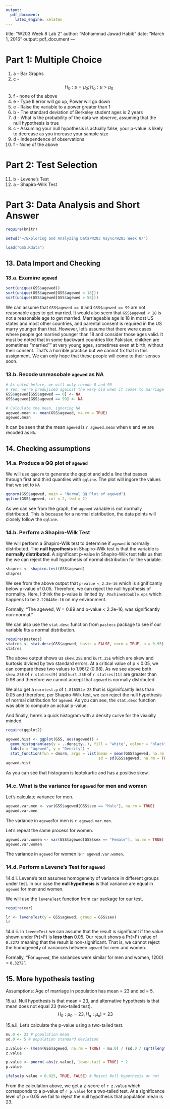 ```yaml
---
output: 
  pdf_document: 
    latex_engine: xelatex
---
```

title: "W203 Week 8 Lab 2"
author: "Mohammad Jawad Habib"
date: "March 1, 2016"
output: pdf_document
---

# Part 1: Multiple Choice
1. a - Bar Graphs
2. c - $$H_0: \mu = \mu_0; H_a: \mu > \mu_0$$
3. f - none of the above
4. e - Type II error will go up, Power will go down
5. e - Raise the variable to a power greater than 1
6. b - The standard deviation of Berkeley student ages is 2 years
7. d - What is the probability of the data we observe, assuming that the null hypothesis is true
8. c - Assuming your null hypothesis is actually false, your p-value is likely to decrease as you increase your sample size
9. d - Independence of observations
10. f - None of the above


# Part 2: Test Selection
11. b - Levene's Test
12. a - Shapiro-Wilk Test


# Part 3: Data Analysis and Short Answer
```r
require(knitr)

setwd("~/Exploring and Analyzing Data/W203 Async/W203 Week 8/")

load("GSS.Rdata")

```

## 13. Data Import and Checking
### 13.a. Examine `agewed`
```r
sort(unique(GSS$agewed))
sort(unique(GSS$agewed[GSS$agewed < 18]))
sort(unique(GSS$agewed[GSS$agewed > 58]))
```
We can assume that `GSS$agewed == 0` and `GSS$agewed == 99` are not reasonable ages to get married. It would also seem that `GSS$agewed < 18` is not a reasonable age to get married. Marriageable age is 18 in most US states and most other countries, and parental consent is required in the US marry younger than that. However, let's assume that there were cases where people got married younger than 18 and consider those ages valid. It must be noted that in some backward countries like Pakistan, children are sometimes "married"" at very young ages, sometimes even at birth, without their consent. That's a horrible practice but we cannot fix that in this assignment. We can only hope that these people will come to their senses soon.

### 13.b. Recode unreasobale `agewed` as NA
```r
# As noted before, we will only recode 0 and 99 
# Yes, we're predujiced against the very old when it comes to marriage
GSS$agewed[GSS$agewed == 0] <- NA
GSS$agewed[GSS$agewed == 99] <- NA

# Calculate the mean, ignoring NA
agewed.mean <- mean(GSS$agewed, na.rm = TRUE)
agewed.mean
```
It can be seen that the mean `agewed` is `r agewed.mean` when `0` and `99` are recoded as `NA`.

## 14. Checking assumptions
### 14.a. Produce a QQ plot of `agewed`

We will use `qqnorm` to generate the qqplot and add a line that passes through first and third quantiles with `qqline`. The plot will ingore the values that we set to `NA`
```r
qqnorm(GSS$agewed, main = "Normal QQ Plot of agewed")
qqline(GSS$agewed, col = 2, lwd = 2)
```

As we can see from the graph, the `agewed` variable is not normally distributed. This is because for a normal distribution, the data points will closely follow the `qqline`.

### 14.b. Perform a Shapiro-Wilk Test
We will perform a Shapiro-Wilk test to determine if `agewed` is normally distributed. The **null hypothesis** in Shapiro-Wilk test is that the variable is **normally distributed**. A significant p-value in Shapiro-Wilk test tells us that the we can reject the null hypothesis of normal distribution for the variable.

```r
shapres <- shapiro.test(GSS$agewed)
shapres
```
We see from the above output that `p-value < 2.2e-16` which is significantly below p-value of 0.05. Therefore, we can reject the null hypothesis of normality. Here, I think the p-value is limited by `.Machine$double.eps` which happens to be `2.220446e-16` on my environment.

Formally, "The agewed, W = 0.89 and p-value < 2.2e-16, was significantly non-normal."

We can also use the `stat.desc` function from `pastecs` package to see if our variable fits a normal distribution.
```r
require(pastecs)
statres <- stat.desc(GSS$agewed, basic = FALSE, norm = TRUE, p = 0.95)
statres
```
The above output shows us `skew.2SE` and `kurt.2SE` which are skew and kurtosis divided by two standard errors. At a critical value of p < 0.05, we can compare these two values to 1.96/2 (0.98). As we see above both `skew.2SE` of `r statres[9]` and `kurt.2SE` of `r statres[11]` are greater than 0.98 and therefore we cannot accept that `agewed` is normally distributed. 

We also get a `normtest.p` of `1.816354e-28` that is signinifcantly less than 0.05 and therefore, per Shapiro-Wilk test, we can reject the null hypothesis of normal distribution for `agewed`. As you can see, the `stat.desc` function was able to compute an actual p-value. 

And finally, here's a quick histogram with a density curve for the visually minded.
```r
require(ggplot2)

agewed.hist <- ggplot(GSS, aes(agewed)) + 
  geom_histogram(aes(y = ..density..), fill = "white", colour = "black", binwidth = 2) + 
  labs(x = "agewed", y = "Density") + 
  stat_function(fun = dnorm, args = list(mean = mean(GSS$agewed, na.rm = TRUE), 
                                         sd = sd(GSS$agewed, na.rm = TRUE)), colour = "red", size = 1)
agewed.hist
```
As you can see that histogram is leptokurtic and has a positive skew.

### 14.c. What is the variance for `agewed` for men and women
Let's calculate variance for men.
```r
agewed.var.men <- var(GSS$agewed[GSS$sex == "Male"], na.rm = TRUE)
agewed.var.men
```
The variance in `agewed`for men is `r agewed.var.men`.

Let's repeat the same process for women.
```r
agewed.var.women <- var(GSS$agewed[GSS$sex == "Female"], na.rm = TRUE)
agewed.var.women
```
The variance in `agewed` for women is `r agewed.var.women`.

### 14.d. Perform a Levene's Test for `agewed`
14.d.i. Levene's test assumes homogeneity of variance in different groups under test. In our case the **null hypothesis** is that variance are equal in `agewed` for men and women.

We will use the `leveneTest` function from `car` package for our test.

```r
require(car)

lr <- leveneTest(y = GSS$agewed, group = GSS$sex)
lr
```

14.d.ii. In `leveneTest` we can assume that the result is significant if the value shown under Pr(>F) is **less than** 0.05. Our result shows a Pr(>F) value of `0.3272` meaning that the result is non-significant. That is, we cannot reject the homogeneity of variances between `agewed` for men and women.

Formally, "For `agewed`, the variances were similar for men and women, 1200) = `0.3272`".

## 15. More hypothesis testing
Assumptions: Age of marriage in population has mean = 23 and sd = 5.

15.a.i. Null hypothesis is that mean = 23, and alternative hypothesis is that mean does not equal 23 (two-tailed test).
$$H_0 : \mu_0 = 23, H_a : \mu_a != 23$$

15.a.ii. Let's calculate the p-value using a two-tailed test.
```r
mu.0 <- 23 # population mean
sd.0 <- 5 # population standard deviation

z.value <- (mean(GSS$agewed, na.rm = TRUE) - mu.0) / (sd.0 / sqrt(length(GSS$agewed[!is.na(GSS$agewed)])))
z.value 

p.value <- pnorm(-abs(z.value), lower.tail = TRUE) * 2
p.value

ifelse(p.value < 0.025, TRUE, FALSE) # Reject Null Hypothesis or not
```
From the calculation above, we get a z-score of `r z.value` which corresponds to a p-value of `r p.value` for a two-tailed test. At a significance level of p = 0.05 we fail to reject the null hypothesis that population mean is 23.